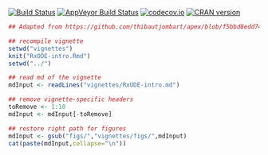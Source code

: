 [![Build Status](https://travis-ci.org/mattfidler/RxODE.svg?branch=master)](https://travis-ci.org/mattfidler/RxODE)
[![AppVeyor Build Status](https://ci.appveyor.com/api/projects/status/github/mattfidler/RxODE?branch=master&svg=true)](https://ci.appveyor.com/project/mattfidler/RxODE)
[![codecov.io](https://codecov.io/github/mattfidler/RxODE/coverage.svg?branch=master)](https://codecov.io/github/mattfidler/RxODE?branch=master)
[![CRAN version](http://www.r-pkg.org/badges/version/RxODE)](https://cran.r-project.org/package=RxODE)

```r
## Adapted from https://github.com/thibautjombart/apex/blob/f5bbd8edd745cfe4b149772eb1338927ce76a60d/README.Rmd

## recompile vignette
setwd("vignettes")
knit("RxODE-intro.Rmd")
setwd("../")
```

```r
## read md of the vignette
mdInput <- readLines("vignettes/RxODE-intro.md")

## remove vignette-specific headers
toRemove <- 1:10
mdInput <- mdInput[-toRemove]

## restore right path for figures
mdInput <- gsub("figs/","vignettes/figs/",mdInput)
cat(paste(mdInput,collapse="\n"))
```

